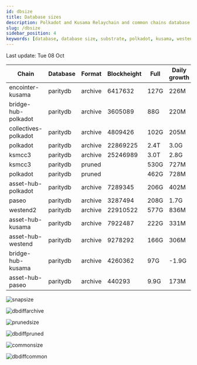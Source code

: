 ```yaml
---
id: dbsize
title: Database sizes
description: Polkadot and Kusama Relaychain and common chains database sizes
slug: /dbsize
sidebar_position: 4
keywords: [database, database size, substrate, polkadot, kusama, westend]
---
```



Last update: Tue 08 Oct

| Chain    | Database   | Format | Blockheight | Full         | Daily growth |
| ------------------------| ----------- | -------- | ------- | ---------- | ----- | 
| encointer-kusama | paritydb | archive | 6417632 | 127G | 226M |
| bridge-hub-polkadot | paritydb | archive | 3605089 | 88G | 220M |
| collectives-polkadot | paritydb | archive | 4809426 | 102G | 205M |
| polkadot | paritydb | archive | 22869225 | 2.4T | 3.0G |
| ksmcc3 | paritydb | archive | 25246989 | 3.0T | 2.8G |
| ksmcc3 | paritydb | pruned |  | 530G | 727M |
| polkadot | paritydb | pruned |  | 462G | 728M |
| asset-hub-polkadot | paritydb | archive | 7289345 | 206G | 402M |
| paseo | paritydb | archive | 3287494 | 208G | 1.7G |
| westend2 | paritydb | archive | 22910522 | 577G | 836M |
| asset-hub-kusama | paritydb | archive | 7922487 | 222G | 331M |
| asset-hub-westend | paritydb | archive | 9278292 | 166G | 306M |
| bridge-hub-kusama | paritydb | archive | 4260362 | 97G | -1.9G |
| asset-hub-paseo | paritydb | archive | 440293 | 9.9G | 173M |

![snapsize](/img/archivesize.png)

![dbdiffarchive](/img/dbdiffrelay.png)

![prunedsize](/img/prunedsize.png)

![dbdiffpruned](/img/dbdiffpruned.png)

![commonsize](/img/commonsize.png)

![dbdiffcommon](/img/dbdiffcommon.png)
